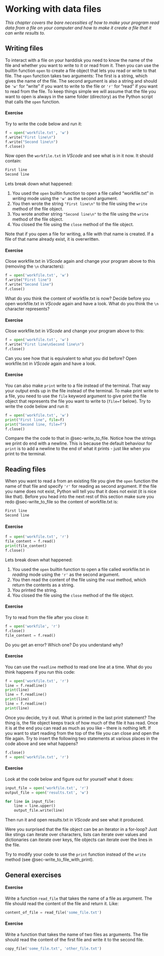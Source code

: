 # Working with data files

*This chapter covers the bare necessities of how to make your program read data from a file on your computer and how to make it create a file that it can write results to.*

## Writing files {.unnumbered}

To interact with a file on your harddisk you need to know the name of the file and whether you want to write to it or read from it. Then you can use the builtin function `open` to create a file object that lets you read or write to that file. The `open` function takes two arguments: The first is a string, which gives the name of the file. The second argument is also a string and should be `'w'` for "write" if you want to write to the file or `'r'` for "read" if you want to read from the file. To keep things simple we will assume that the file you want to open is always in the same folder (directory) as the Python script that calls the `open` function.

#### Exercise {#sec-write_to_file}
Try to write the code below and run it:

```python
f = open('workfile.txt', 'w')
f.write("First line\n")
f.write("Second line\n")
f.close()
```

Now open the `workfile.txt` in *VScode* and see what is in it now. It should contain:

```zsh
First line
Second line
```

Lets break down what happened:

1. You used the `open` builtin function to open a file called "workfile.txt" in *writing* mode using the `'w'` as the second argument.
2. You then wrote the string `"First line\n"`  to the file using the `write` method of the file object.
3. You wrote another string `"Second line\n"`  to the file using the `write` method of the file object.
4. You closed the file using the `close` method of the file object.

Note that if you open a file for writing, a file with that name is created. If a file of that name already exist, it is overwritten.

#### Exercise
Close workfile.txt in *VScode* again and change your program above to this (removing the `\n` characters):

```python
f = open('workfile.txt', 'w')
f.write("First line")
f.write("Second line")
f.close()
```

What do you think the content of workfile.txt is now? Decide before you open workfile.txt in *VScode* again and have a look. What do you think the `\n` character represents?

#### Exercise
Close workfile.txt in *VScode* and change your program above to this:

```python
f = open('workfile.txt', 'w')
f.write("First line\nSecond line\n")
f.close()
```

Can you see how that is equivalent to what you did before? Open workfile.txt in *VScode* again and have a look.

#### Exercise {#sec-write_to_file_with_print}
You can also make `print` write to a file instead of the terminal. That way your output ends up in the file instead of the terminal. To make print write to a file, you need to use the `file` keyword argument to give print the file object that represents the file you want to write to (`file=f` below). Try to write the code below and run it:

```python
f = open('workfile.txt', 'w')
print("First line", file=f)
print("Second line, file=f")
f.close()
```

Compare the the code to that in @sec-write_to_file. Notice how  the strings we print do end with a newline. This is because the default behaviour for `print` is to add a newline to the end of what it prints - just like when you print to the terminal.

## Reading files {.unnumbered}

When you want to read a from an existing file you give the `open` function the name of that file and specify `'r'` for reading as second argument. If the file you name does not exist, Python will tell you that it does not exist (it is nice like that). Before you head into the next rest of this section make sure you redo @sec-write_to_file so the content of workfile.txt is:

```zsh
First line
Second line
```

#### Exercise {#sec-read_from_file}

```python
f = open('workfile.txt', 'r')
file_content = f.read()
print(file_content)
f.close()
```

Lets break down what happened:

1. You used the `open` builtin function to open a file called workfile.txt in *reading* mode using the `'r'` as the second argument.
2. You then read the content of the file using the `read` method, which return the contents as a string.
3. You printed the string. 
4. You closed the file using the `close` method of the file object.

#### Exercise 
Try to read from the file after you close it:

```python    
f = open('workfile', 'r')
f.close()
file_content = f.read()
```

Do you get an error? Which one? Do you understand why?

#### Exercise 
You can use the `readline` method to read one line at a time. What do you think happens if you run this code:

```python
f = open('workfile.txt', 'r')
line = f.readline()
print(line)
line = f.readline()
print(line)
line = f.readline()
print(line)
```

Once you decide, try it out. What is printed in the last print statement? The thing is, the file object keeps track of how much of the file it has read. Once it is at the end you can read as much as you like -- there is nothing left. If you want to start reading from the top of the file you can close and open the file again. Try to insert the following two statements at various places in the code above and see what happens?

```python
f.close()
f = open('workfile.txt', 'r')
```

#### Exercise
Look at the code below and figure out for yourself what it does:

```python
input_file = open('workfile.txt', 'r')
output_file = open('results.txt', 'w')

for line in input_file:
    line = line.upper()
    output_file.write(line)
```

Then run it and open results.txt in *VScode* and see what it produced.

Were you surprised that the file object can be an iterator in a for-loop? Just like stings can iterate over characters, lists can iterate over values and dictionaries can iterate over keys, file objects can iterate over the lines in the file.

Try to modify your code to use the `print` function instead of the `write` method (see @sec-write_to_file_with_print).


## General exercises {.unnumbered}

#### Exercise
Write a function `read_file` that takes the name of a file as argument. The file should read the content of the file and return it. Like:

```python
content_of_file = read_file('some_file.txt')
```

#### Exercise
Write a function that takes the name of two files as arguments. The file should read the content of the first file and write it to the second file.

```python
copy_file('some_file.txt', 'other_file.txt')
```



